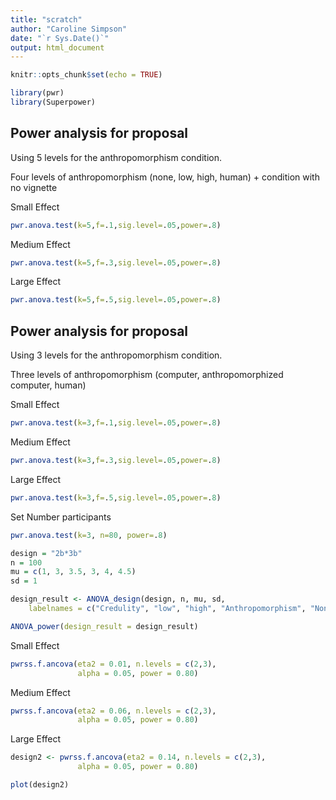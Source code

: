 ```yaml
---
title: "scratch"
author: "Caroline Simpson"
date: "`r Sys.Date()`"
output: html_document
---
```


```r
knitr::opts_chunk$set(echo = TRUE)
```

```r
library(pwr)
library(Superpower)
```

## Power analysis for proposal

Using 5 levels for the anthropomorphism condition.

Four levels of anthropomorphism (none, low, high, human) + condition with no vignette

Small Effect
```r
pwr.anova.test(k=5,f=.1,sig.level=.05,power=.8)
```

Medium Effect
```r
pwr.anova.test(k=5,f=.3,sig.level=.05,power=.8)
```
Large Effect

```r
pwr.anova.test(k=5,f=.5,sig.level=.05,power=.8)
```
## Power analysis for proposal

Using 3 levels for the anthropomorphism condition.

Three levels of anthropomorphism (computer, anthropomorphized computer, human)

Small Effect
```r
pwr.anova.test(k=3,f=.1,sig.level=.05,power=.8)
```

Medium Effect
```r
pwr.anova.test(k=3,f=.3,sig.level=.05,power=.8)
```
Large Effect

```r
pwr.anova.test(k=3,f=.5,sig.level=.05,power=.8)
```


Set Number participants
```r
pwr.anova.test(k=3, n=80, power=.8)
```


```r

design = "2b*3b"
n = 100
mu = c(1, 3, 3.5, 3, 4, 4.5)
sd = 1

design_result <- ANOVA_design(design, n, mu, sd,
	labelnames = c("Credulity", "low", "high", "Anthropomorphism", "None", "Some", "Human"))

ANOVA_power(design_result = design_result)
```

Small Effect
```r
pwrss.f.ancova(eta2 = 0.01, n.levels = c(2,3),
               alpha = 0.05, power = 0.80)
```

Medium Effect
```r
pwrss.f.ancova(eta2 = 0.06, n.levels = c(2,3),
               alpha = 0.05, power = 0.80)
```

Large Effect
```r
design2 <- pwrss.f.ancova(eta2 = 0.14, n.levels = c(2,3),
               alpha = 0.05, power = 0.80)

plot(design2)
```



